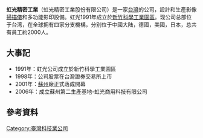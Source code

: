 {{unreferenced|time=2013-09-26T03:39:29+00:00}}
{{Infobox company
| name             = 虹光精密股份有限公司
| logo             = [[File:Avision_Logo.png|200px]]
| caption          =
| type             = [[上市公司|上市公司]]
| traded_as        = {{twse|2380}}
| genre            = 
| fate             =
| predecessor      =
| successor        =
| foundation       = 1991年4月
| founder          =
| defunct          =
| location_city    = 
| location_country =
| location         =  {{ROC-TW}}<br>[[新竹市|新竹市]][[東區_(新竹市)|東區]]研新一路20號.
| locations        = {{TWN}}<br>{{CHNMLD}}<br>{{JPN}}<br>{{GER}}<br>{{USA}}
| area_served      = 
| key_distributor  = 
| industry         = [[自動化辦公|自動化辦公]]
| products         = [[影像掃瞄|影像掃瞄]] 和 [[多功能影印設備|多功能影印設備]]
| services         =
| revenue          = NT$3,300,000,000 (2010)
| operating_income =
| net_income       
| aum              = <!-- Only used with financial services companies -->
| assets           =
| equity           =
| owner            =
| num_employees    = 2000
| key_people       = 
| parent           =
| divisions        =
| subsid           =
| homepage         = {{URL|http://www.avision.com.tw/}}
| footnotes        =
| intl             =
}}

'''虹光精密工業'''（虹光精密工業股份有限公司）是一家[[台灣|台灣]]的公司，設計和生產影像[[掃描儀|掃描儀]]和多功能影印設備。虹光1991年成立於[[新竹科學工業園區|新竹科學工業園區]]。现公司总部位于台湾，在全球拥有四家分支機構，分别位于中國大陆，德國，美國，日本，总共有員工約2000人。

== 大事記 ==
* 1991年：虹光公司成立於新竹科學工業園區
* 1998年：公司股票在台灣證券交易所上市
* 2001年：[[蘇州|蘇州]]廠正式落成開幕
* 2006年：成立蘇州第二生產基地-虹光商用科技有限公司

== 參考資料 ==
{{reflist}}

{{DEFAULTSORT:Avision}}
[[Category:臺灣科技業公司|Category:臺灣科技業公司]]